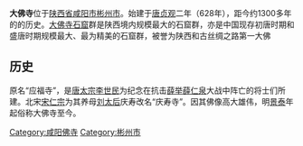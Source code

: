 {{unreferenced|time=2018-06-21T03:08:39+00:00}}
'''大佛寺'''位于[[陕西省|陕西省]][[咸阳市|咸阳市]][[彬州市|彬州市]]。始建于[[唐朝|唐]][[貞觀_(唐朝)|贞观]]二年（628年），距今约1300多年的的历史。[[大佛寺石窟|大佛寺石窟]]群是陕西境内规模最大的石窟群，亦是中国现存初唐时期和盛唐时期规模最大、最为精美的石窟群，被誉为陕西和古丝绸之路第一大佛

== 历史 ==
原名“应福寺”，是[[唐太宗|唐太宗李世民]]为纪念在抗击[[薛举|薛举]][[薛仁泉|薛仁泉]]大战中阵亡的将士们所建。北宋[[宋仁宗|宋仁宗]]为其养母[[章献皇后|刘太后]]庆寿改名“庆寿寺”。因其佛像高大雄伟，明[[景泰_(明)|景泰]]年起俗称大佛寺至今。

[[Category:咸阳佛寺|Category:咸阳佛寺]]
[[Category:彬州市|Category:彬州市]]
